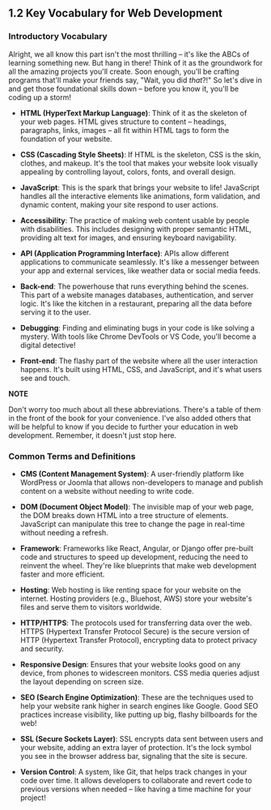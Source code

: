 ## 1.2 Key Vocabulary for Web Development

### Introductory Vocabulary

Alright, we all know this part isn't the most thrilling – it's like the ABCs of learning something new. But hang in there! Think of it as the groundwork for all the amazing projects you'll create. Soon enough, you'll be crafting programs that'll make your friends say, "Wait, you did _that_?!" So let's dive in and get those foundational skills down – before you know it, you'll be coding up a storm!

- **HTML (HyperText Markup Language)**: Think of it as the skeleton of your web pages. HTML gives structure to content – headings, paragraphs, links, images – all fit within HTML tags to form the foundation of your website.

- **CSS (Cascading Style Sheets)**: If HTML is the skeleton, CSS is the skin, clothes, and makeup. It's the tool that makes your website look visually appealing by controlling layout, colors, fonts, and overall design.

- **JavaScript**: This is the spark that brings your website to life! JavaScript handles all the interactive elements like animations, form validation, and dynamic content, making your site respond to user actions.

- **Accessibility**: The practice of making web content usable by people with disabilities. This includes designing with proper semantic HTML, providing alt text for images, and ensuring keyboard navigability.

- **API (Application Programming Interface)**: APIs allow different applications to communicate seamlessly. It's like a messenger between your app and external services, like weather data or social media feeds.

- **Back-end**: The powerhouse that runs everything behind the scenes. This part of a website manages databases, authentication, and server logic. It's like the kitchen in a restaurant, preparing all the data before serving it to the user.

- **Debugging**: Finding and eliminating bugs in your code is like solving a mystery. With tools like Chrome DevTools or VS Code, you'll become a digital detective!

- **Front-end**: The flashy part of the website where all the user interaction happens. It's built using HTML, CSS, and JavaScript, and it's what users see and touch.

**NOTE**

Don't worry too much about all these abbreviations. There's a table of them in the front of the book for your convenience. I've also added others that will be helpful to know if you decide to further your education in web development. Remember, it doesn't just stop here.

### Common Terms and Definitions

- **CMS (Content Management System)**: A user-friendly platform like WordPress or Joomla that allows non-developers to manage and publish content on a website without needing to write code.

- **DOM (Document Object Model)**: The invisible map of your web page, the DOM breaks down HTML into a tree structure of elements. JavaScript can manipulate this tree to change the page in real-time without needing a refresh.

- **Framework**: Frameworks like React, Angular, or Django offer pre-built code and structures to speed up development, reducing the need to reinvent the wheel. They're like blueprints that make web development faster and more efficient.

- **Hosting**: Web hosting is like renting space for your website on the internet. Hosting providers (e.g., Bluehost, AWS) store your website's files and serve them to visitors worldwide.

- **HTTP/HTTPS**: The protocols used for transferring data over the web. HTTPS (Hypertext Transfer Protocol Secure) is the secure version of HTTP (Hypertext Transfer Protocol), encrypting data to protect privacy and security.

- **Responsive Design**: Ensures that your website looks good on any device, from phones to widescreen monitors. CSS media queries adjust the layout depending on screen size.

- **SEO (Search Engine Optimization)**: These are the techniques used to help your website rank higher in search engines like Google. Good SEO practices increase visibility, like putting up big, flashy billboards for the web!

- **SSL (Secure Sockets Layer)**: SSL encrypts data sent between users and your website, adding an extra layer of protection. It's the lock symbol you see in the browser address bar, signaling that the site is secure.

- **Version Control**: A system, like Git, that helps track changes in your code over time. It allows developers to collaborate and revert code to previous versions when needed – like having a time machine for your project!
